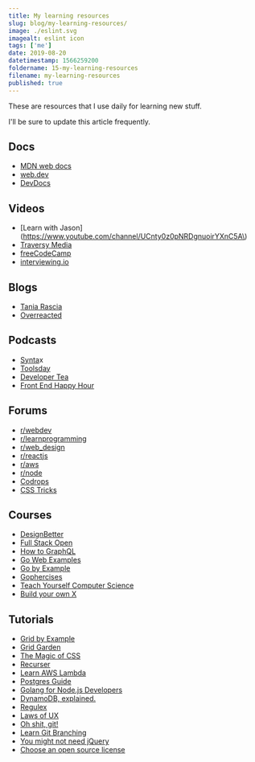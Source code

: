 ```yaml
---
title: My learning resources
slug: blog/my-learning-resources/
image: ./eslint.svg
imagealt: eslint icon
tags: ['me']
date: 2019-08-20
datetimestamp: 1566259200
foldername: 15-my-learning-resources
filename: my-learning-resources
published: true
---
```


These are resources that I use daily for learning new stuff.

I'll be sure to update this article frequently.

## Docs

- [MDN web docs](https://developer.mozilla.org/en-US/)
- [web.dev](https://web.dev/learn)
- [DevDocs](https://devdocs.io/)

## Videos

- [Learn with Jason](https://www.youtube.com/channel/UCnty0z0pNRDgnuoirYXnC5A\)
- [Traversy Media](https://www.youtube.com/user/TechGuyWeb)
- [freeCodeCamp](https://www.youtube.com/channel/UC8butISFwT-Wl7EV0hUK0BQ)
- [interviewing.io](https://interviewing.io/recordings)

## Blogs

- [Tania Rascia](https://www.taniarascia.com/)
- [Overreacted](https://overreacted.io/)

## Podcasts

- [Synta](https://syntax.fm/)x
- [Toolsday](https://spec.fm/podcasts/toolsday)
- [Developer Tea](https://developertea.simplecast.fm/)
- [Front End Happy Hour](https://frontendhappyhour.com/)

## Forums

- [r/webdev](https://www.reddit.com/r/webdev/)
- [r/learnprogramming](https://www.reddit.com/r/learnprogramming/)
- [r/web_design](https://www.reddit.com/r/web_design/)
- [r/reactjs](https://www.reddit.com/r/reactjs/)
- [r/aws](https://www.reddit.com/r/aws/)
- [r/node](https://www.reddit.com/r/node/)
- [Codrops](https://tympanus.net/codrops/)
- [CSS Tricks](https://css-tricks.com/)

## Courses

- [DesignBetter](https://www.designbetter.co/)
- [Full Stack Open](https://fullstackopen.com/en/)
- [How to GraphQL](https://www.howtographql.com/)
- [Go Web Examples](https://gowebexamples.com/)
- [Go by Example](https://gobyexample.com/)
- [Gophercises](https://gophercises.com/)
- [Teach Yourself Computer Science](https://teachyourselfcs.com/)
- [Build your own X](https://github.com/danistefanovic/build-your-own-x)

## Tutorials

- [Grid by Example](https://gridbyexample.com/)
- [Grid Garden](http://cssgridgarden.com/)
- [The Magic of CSS](https://adamschwartz.co/magic-of-css/)
- [Recurser](https://practicum.tech/recurser/)
- [Learn AWS Lambda](https://github.com/dwyl/learn-aws-lambda)
- [Postgres Guide](http://postgresguide.com/)
- [Golang for Node.js Developers](https://github.com/miguelmota/golang-for-nodejs-developers)
- [DynamoDB, explained.](https://www.dynamodbguide.com/)
- [Regulex](https://jex.im/regulex/)
- [Laws of UX](https://lawsofux.com/)
- [Oh shit, git!](https://ohshitgit.com/)
- [Learn Git Branching](https://learngitbranching.js.org/)
- [You might not need jQuery](http://youmightnotneedjquery.com/)
- [Choose an open source license](https://choosealicense.com/)
